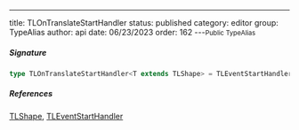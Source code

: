 ---
title: TLOnTranslateStartHandler
status: published
category: editor
group: TypeAlias
author: api
date: 06/23/2023
order: 162
---<Small>Public TypeAlias</Small>




##### Signature


```ts
type TLOnTranslateStartHandler<T extends TLShape> = TLEventStartHandler<T>
```

##### References

[TLShape](/gen/tlschema/TLShape-type), [TLEventStartHandler](/gen/editor/~TLEventStartHandler-type)

